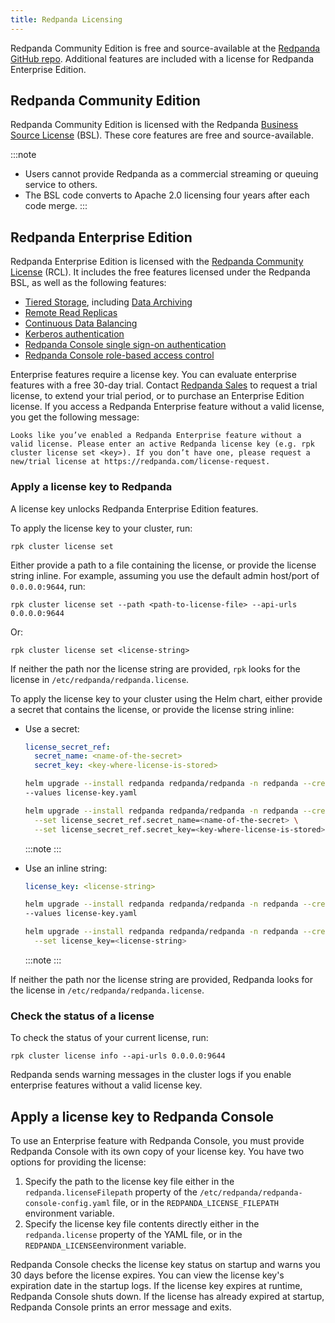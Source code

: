 ```yaml
---
title: Redpanda Licensing
---
```


<head>
    <meta name="title" content="Redpanda licensing | Redpanda Docs"/>
    <meta name="description" content="Redpanda is free and source-available at the Redpanda GitHub repo. Additional features are included with an enterprise license."/>
</head>



Redpanda Community Edition is free and source-available at the [Redpanda GitHub repo](https://github.com/redpanda-data/redpanda). Additional features are included with a license for Redpanda Enterprise Edition.

## Redpanda Community Edition

Redpanda Community Edition is licensed with the Redpanda [Business Source License](https://github.com/redpanda-data/redpanda/blob/dev/licenses/bsl.md) (BSL). These core features are free and source-available. 

:::note
* Users cannot provide Redpanda as a commercial streaming or queuing service to others. 
* The BSL code converts to Apache 2.0 licensing four years after each code merge.
:::


## Redpanda Enterprise Edition

Redpanda Enterprise Edition is licensed with the [Redpanda Community License](https://github.com/redpanda-data/redpanda/blob/dev/licenses/rcl.md) (RCL). It includes the free features licensed under the Redpanda BSL, as well as the following features:

* [Tiered Storage](../../manage/tiered-storage), including [Data Archiving](../../manage/data-archiving)
* [Remote Read Replicas](../../manage/remote-read-replicas)
* [Continuous Data Balancing](../../manage/cluster-maintenance/continuous-data-balancing)
* [Kerberos authentication](../../manage/security/authentication/#enable-kerberos)
* [Redpanda Console single sign-on authentication](../../manage/security/console/authentication)
* [Redpanda Console role-based access control](../../manage/security/console/authorization)

Enterprise features require a license key. You can evaluate enterprise features with a free 30-day trial. Contact [Redpanda Sales](https://redpanda.com/try-redpanda?section=enterprise-trial) to request a trial license, to extend your trial period, or to purchase an Enterprise Edition license. If you access a Redpanda Enterprise feature without a valid license, you get the following message: 

```
Looks like you’ve enabled a Redpanda Enterprise feature without a valid license. Please enter an active Redpanda license key (e.g. rpk cluster license set <key>). If you don’t have one, please request a new/trial license at https://redpanda.com/license-request.
```

### Apply a license key to Redpanda

A license key unlocks Redpanda Enterprise Edition features.

<Tabs groupId="platform" queryString>
<TabItem value="manual" label="Manual (Linux or Docker)" default>

To apply the license key to your cluster, run:

`rpk cluster license set` 

Either provide a path to a file containing the license, or provide the license string inline. For example, assuming you use the default admin host/port of `0.0.0.0:9644`, run:

`rpk cluster license set --path <path-to-license-file> --api-urls 0.0.0.0:9644`

Or:

`rpk cluster license set <license-string>`

If neither the path nor the license string are provided, `rpk` looks for the license in `/etc/redpanda/redpanda.license`.

</TabItem>
<TabItem value="kubernetes" label="Kubernetes">

To apply the license key to your cluster using the Helm chart, 
either provide a secret that contains the license, or provide the license string inline:

- Use a secret:

  <Tabs groupId="helm-config" queryString>
  <TabItem value="values" label="--values">

  ```yaml title="license-key.yaml"
  license_secret_ref:
    secret_name: <name-of-the-secret>
    secret_key: <key-where-license-is-stored>
  ```

  ```bash
  helm upgrade --install redpanda redpanda/redpanda -n redpanda --create-namespace \
  --values license-key.yaml
  ```

  </TabItem>
  <TabItem value="flags" label="--set">

  ```bash
  helm upgrade --install redpanda redpanda/redpanda -n redpanda --create-namespace \
    --set license_secret_ref.secret_name=<name-of-the-secret> \
    --set license_secret_ref.secret_key=<key-where-license-is-stored>
  ```

  </TabItem>
  </Tabs>

  :::note
  <ValuesYaml path="license_secret_ref"/>
  :::

- Use an inline string:

  <Tabs groupId="helm-config" queryString>
  <TabItem value="values" label="--values">

  ```yaml title="license-key.yaml"
  license_key: <license-string>
  ```

  ```bash
  helm upgrade --install redpanda redpanda/redpanda -n redpanda --create-namespace \
  --values license-key.yaml
  ```

  </TabItem>
  <TabItem value="flags" label="--set">

  ```bash
  helm upgrade --install redpanda redpanda/redpanda -n redpanda --create-namespace \
    --set license_key=<license-string> 
  ```

  </TabItem>
  </Tabs>

  :::note
  <ValuesYaml path="license_key"/>
  :::

If neither the path nor the license string are provided, Redpanda looks for the license in `/etc/redpanda/redpanda.license`.

</TabItem>
</Tabs>

### Check the status of a license

To check the status of your current license, run:

`rpk cluster license info --api-urls 0.0.0.0:9644`

Redpanda sends warning messages in the cluster logs if you enable enterprise features without a valid license key.

## Apply a license key to Redpanda Console

To use an Enterprise feature with Redpanda Console, you must provide Redpanda Console with its own copy of your license key.
You have two options for providing the license:

1. Specify the path to the license key file either in the `redpanda.licenseFilepath` property of the `/etc/redpanda/redpanda-console-config.yaml` file, or in the `REDPANDA_LICENSE_FILEPATH` environment variable.
2. Specify the license key file contents directly either in the `redpanda.license` property of the YAML file, or in the `REDPANDA_LICENSE`environment variable.

Redpanda Console checks the license key status on startup and warns you 30 days before the license expires. You can view the license key's expiration date in the startup logs.
If the license key expires at runtime, Redpanda Console shuts down. If the license has already
expired at startup, Redpanda Console prints an error message and exits.